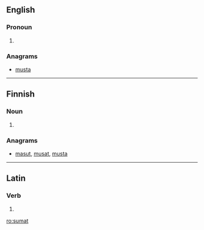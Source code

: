 ==English==

===Pronoun===
{{en-pron}}

# {{obsolete spelling of|summat}}

===Anagrams===
* [[musta#English|musta]]

----

==Finnish==

===Noun===
{{head|fi|noun}}

# {{plural of|suma|lang=fi}}

===Anagrams===
* [[masut#Finnish|masut]], [[musat#Finnish|musat]], [[musta#Finnish|musta]]

----

==Latin==

===Verb===
{{la-verb-form|sūmat}}

# {{conjugation of|sumo|sūmō|3|s|pres|act|sub|lang=la}}

[[ro:sumat]]
